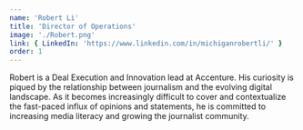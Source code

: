```yaml
---
name: 'Robert Li'
title: 'Director of Operations'
image: './Robert.png'
link: { LinkedIn: 'https://www.linkedin.com/in/michiganrobertli/' }
order: 1
---
```


Robert is a Deal Execution and Innovation lead at Accenture. His curiosity is piqued by the relationship between journalism and the evolving digital landscape.
As it becomes increasingly difficult to cover and contextualize the fast-paced influx of opinions and statements,
he is committed to increasing media literacy and growing the journalist community.
